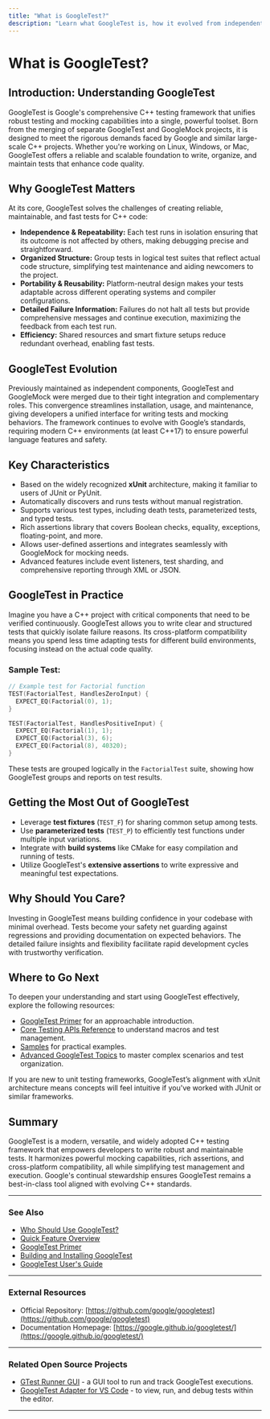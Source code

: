 ```yaml
---
title: "What is GoogleTest?"
description: "Learn what GoogleTest is, how it evolved from independent GoogleTest and GoogleMock components, and the problems it solves for C++ developers seeking reliable, scalable, and maintainable unit testing solutions. Catch up on project scope, core principles, and real-world impact."
---
```


# What is GoogleTest?

## Introduction: Understanding GoogleTest

GoogleTest is Google's comprehensive C++ testing framework that unifies robust testing and mocking capabilities into a single, powerful toolset. Born from the merging of separate GoogleTest and GoogleMock projects, it is designed to meet the rigorous demands faced by Google and similar large-scale C++ projects. Whether you're working on Linux, Windows, or Mac, GoogleTest offers a reliable and scalable foundation to write, organize, and maintain tests that enhance code quality.

## Why GoogleTest Matters

At its core, GoogleTest solves the challenges of creating reliable, maintainable, and fast tests for C++ code:

- **Independence & Repeatability:** Each test runs in isolation ensuring that its outcome is not affected by others, making debugging precise and straightforward.
- **Organized Structure:** Group tests in logical test suites that reflect actual code structure, simplifying test maintenance and aiding newcomers to the project.
- **Portability & Reusability:** Platform-neutral design makes your tests adaptable across different operating systems and compiler configurations.
- **Detailed Failure Information:** Failures do not halt all tests but provide comprehensive messages and continue execution, maximizing the feedback from each test run.
- **Efficiency:** Shared resources and smart fixture setups reduce redundant overhead, enabling fast tests.

## GoogleTest Evolution

Previously maintained as independent components, GoogleTest and GoogleMock were merged due to their tight integration and complementary roles. This convergence streamlines installation, usage, and maintenance, giving developers a unified interface for writing tests and mocking behaviors. The framework continues to evolve with Google’s standards, requiring modern C++ environments (at least C++17) to ensure powerful language features and safety.

## Key Characteristics

- Based on the widely recognized **xUnit** architecture, making it familiar to users of JUnit or PyUnit.
- Automatically discovers and runs tests without manual registration.
- Supports various test types, including death tests, parameterized tests, and typed tests.
- Rich assertions library that covers Boolean checks, equality, exceptions, floating-point, and more.
- Allows user-defined assertions and integrates seamlessly with GoogleMock for mocking needs.
- Advanced features include event listeners, test sharding, and comprehensive reporting through XML or JSON.

## GoogleTest in Practice

Imagine you have a C++ project with critical components that need to be verified continuously. GoogleTest allows you to write clear and structured tests that quickly isolate failure reasons. Its cross-platform compatibility means you spend less time adapting tests for different build environments, focusing instead on the actual code quality.

### Sample Test:

```cpp
// Example test for Factorial function
TEST(FactorialTest, HandlesZeroInput) {
  EXPECT_EQ(Factorial(0), 1);
}

TEST(FactorialTest, HandlesPositiveInput) {
  EXPECT_EQ(Factorial(1), 1);
  EXPECT_EQ(Factorial(3), 6);
  EXPECT_EQ(Factorial(8), 40320);
}
```

These tests are grouped logically in the `FactorialTest` suite, showing how GoogleTest groups and reports on test results.

## Getting the Most Out of GoogleTest

- Leverage **test fixtures** (`TEST_F`) for sharing common setup among tests.
- Use **parameterized tests** (`TEST_P`) to efficiently test functions under multiple input variations.
- Integrate with **build systems** like CMake for easy compilation and running of tests.
- Utilize GoogleTest's **extensive assertions** to write expressive and meaningful test expectations.

## Why Should You Care?

Investing in GoogleTest means building confidence in your codebase with minimal overhead. Tests become your safety net guarding against regressions and providing documentation on expected behaviors. The detailed failure insights and flexibility facilitate rapid development cycles with trustworthy verification.

## Where to Go Next

To deepen your understanding and start using GoogleTest effectively, explore the following resources:

- [GoogleTest Primer](https://google.github.io/googletest/primer.html) for an approachable introduction.
- [Core Testing APIs Reference](https://google.github.io/googletest/reference/testing.html) to understand macros and test management.
- [Samples](https://github.com/google/googletest/tree/main/googletest/samples) for practical examples.
- [Advanced GoogleTest Topics](https://google.github.io/googletest/advanced.html) to master complex scenarios and test organization.

<Tip>
If you are new to unit testing frameworks, GoogleTest’s alignment with xUnit architecture means concepts will feel intuitive if you've worked with JUnit or similar frameworks.
</Tip>

## Summary

GoogleTest is a modern, versatile, and widely adopted C++ testing framework that empowers developers to write robust and maintainable tests. It harmonizes powerful mocking capabilities, rich assertions, and cross-platform compatibility, all while simplifying test management and execution. Google's continual stewardship ensures GoogleTest remains a best-in-class tool aligned with evolving C++ standards.

---

### See Also

- [Who Should Use GoogleTest?](../overview/product-intro-core-value/target-audience-use-cases)
- [Quick Feature Overview](../overview/product-intro-core-value/feature-quick-tour)
- [GoogleTest Primer](../primer.html)
- [Building and Installing GoogleTest](../googletest/README.md)
- [GoogleTest User's Guide](../index.md)

---

### External Resources

- Official Repository: [https://github.com/google/googletest](https://github.com/google/googletest)
- Documentation Homepage: [https://google.github.io/googletest/](https://google.github.io/googletest/)

---

### Related Open Source Projects

- [GTest Runner GUI](https://github.com/nholthaus/gtest-runner) - a GUI tool to run and track GoogleTest executions.
- [GoogleTest Adapter for VS Code](https://marketplace.visualstudio.com/items?itemName=DavidSchuldenfrei.gtest-adapter) - to view, run, and debug tests within the editor.

---
